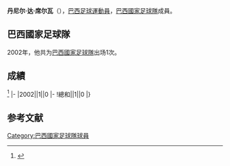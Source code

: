 {{blpsources|time=2017-01-22T10:29:21+00:00}}
{{expand|time=2017-01-22T10:29:21+00:00}}
{{Infobox football biography
|name=丹尼尔·达·席尔瓦
|image=
|fullname=Daniel da Silva
|birth_date={{Birth date and age|1973|5|27}}
|cityofbirth=[[聖保羅_(巴西)|聖保羅]]
|countryofbirth=[[巴西|巴西]]
|height=
|position=[[後衛_(足球)|後衛]]
|currentclub=
|years=1995<br/>1996-1998<br/>1998<br/>1999-2003<br/>2004-2006<br/>2007
|clubs=[[União_São_João_EC|União São João]]<br/>[[桑托斯足球俱乐部|山度士]]<br/>[[東京綠茵|川崎綠茵]]<br/>[[聖卡坦奴體育會|聖卡坦奴]]<br/>[[彭美拉斯體育會|彭美拉斯]]<br/>[[聖卡坦奴體育會|聖卡坦奴]]
|caps(goals)=
|nationalyears=2002
|nationalteam=[[巴西國家足球隊|巴西]]
|nationalcaps(goals)=1 (0)
}}
'''丹尼尔·达·席尔瓦'''（{{Bd|1973年|5月27日||}}），[[巴西|巴西]][[足球|足球]][[運動員|運動員]]，[[巴西國家足球隊|巴西國家足球隊]]成員。

==巴西國家足球隊==
2002年，他共为[[巴西國家足球隊|巴西國家足球隊]]出场1次。

==成績==
<ref>{{Cite web |url=http://www.national-football-teams.com/player/16558/Daniel.html |title=National Football Teams |accessdate=2017-01-22 |archive-date=2014-04-28 |archive-url=https://web.archive.org/web/20140428012309/http://www.national-football-teams.com/player/16558/Daniel.html |dead-url=no }}</ref>
{{Football player national team statistics|BRA}}
|-
|2002||1||0
|-
!總和||1||0
|}

==参考文献==
{{Reflist}}

{{Soccer-player-stub}}
[[Category:巴西國家足球隊球員|Category:巴西國家足球隊球員]]